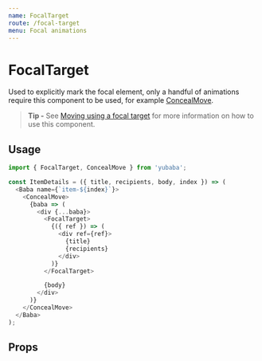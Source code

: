 ```yaml
---
name: FocalTarget
route: /focal-target
menu: Focal animations
---
```



# FocalTarget

Used to explicitly mark the focal element,
only a handful of animations require this component to be used,
for example [ConcealMove](/conceal-move).

> **Tip -** See [Moving using a focal target](/advanced-usage#moving-using-a-focal-target) for more information on how to use this component.

## Usage

```js
import { FocalTarget, ConcealMove } from 'yubaba';

const ItemDetails = ({ title, recipients, body, index }) => (
  <Baba name={`item-${index}`}>
    <ConcealMove>
      {baba => (
        <div {...baba}>
          <FocalTarget>
            {({ ref }) => (
              <div ref={ref}>
                {title}
                {recipients}
              </div>
            )}
          </FocalTarget>

          {body}
        </div>
      )}
    </ConcealMove>
  </Baba>
);
```

## Props

<PropsTable of={FocalTarget} />

